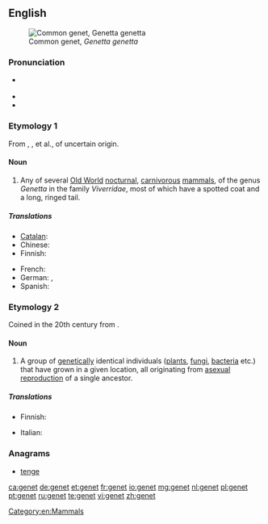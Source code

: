 {{also|genêt}}
==English==
{{wikipedia|dab=genet}}
[[File:Genetta genetta felina (Wroclaw zoo).JPG|thumb|right|Common genet, ''Genetta genetta'']]

===Pronunciation===
* {{a|UK|US}} {{IPA|/ˈdʒɛn.ɪt/}}
* {{audio|en-us-genet.ogg|Audio (US)}}
* {{rhymes|ɛnɪt}}

===Etymology 1===
From {{etyl|xno}} {{term|genette}}, {{etyl|frm}} {{term|genette}}, {{term|jenette}} et al., of uncertain origin.

====Noun====
{{en-noun}}

# Any of several [[Old World]] [[nocturnal]], [[carnivorous]] [[mammal]]s, of the genus ''Genetta'' in the family ''Viverridae'', most of which have a spotted coat and a long, ringed tail.

=====Translations=====
{{trans-top|mammal of the genus ''Genetta''}}
* [[Catalan]]: {{t|ca|geneta|f}}
* Chinese: {{t|cmn|獛|tr=[[pú]]|sc=Hani}}
* Finnish: {{t|fi|genetti}}
{{trans-mid}}
* French: {{t|fr|genette|f}}
* German: {{t|de|Genette|n}}, {{t|de|Ginsterkatze|f}}
* Spanish: {{t|es|jineta}}
{{trans-bottom}}

===Etymology 2===
Coined in the 20th century from {{term|gene}}.

====Noun====
{{en-noun}}

# {{biology}} A group of [[genetic]]ally identical individuals ([[plant]]s, [[fungi]], [[bacteria]] etc.) that have grown in a given location, all originating from [[asexual reproduction]] of a single ancestor.

=====Translations=====
{{trans-top|(biology) group of genetically identical individuals}}
* Finnish: {{t|fi|klooniyhdyskunta}}
{{trans-mid}}
* Italian: {{t|it|genet|m}}
{{trans-bottom}}

===Anagrams===
* [[tenge#English|tenge]]

[[Category:en:Mammals]]

[[ca:genet]]
[[de:genet]]
[[et:genet]]
[[fr:genet]]
[[io:genet]]
[[mg:genet]]
[[nl:genet]]
[[pl:genet]]
[[pt:genet]]
[[ru:genet]]
[[te:genet]]
[[vi:genet]]
[[zh:genet]]